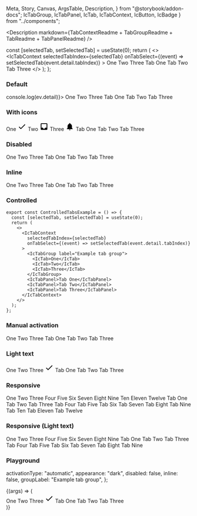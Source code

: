   Meta,
  Story,
  Canvas,
  ArgsTable,
  Description,
} from "@storybook/addon-docs";
  IcTabGroup,
  IcTabPanel,
  IcTab,
  IcTabContext,
  IcButton,
  IcBadge
} from "../components";

<Meta title="Tabs" component={IcTabContext} />

<Description
  markdown={TabContextReadme + TabGroupReadme + TabReadme + TabPanelReadme}
/>

  const [selectedTab, setSelectedTab] = useState(0);
  return (
    <>
      <IcTabContext
        selectedTabIndex={selectedTab}
        onTabSelect={(event) => setSelectedTab(event.detail.tabIndex)}
      >
        <IcTabGroup label="Example tab group">
          <IcTab>One</IcTab>
          <IcTab>Two</IcTab>
          <IcTab>Three</IcTab>
        </IcTabGroup>
        <IcTabPanel>Tab One</IcTabPanel>
        <IcTabPanel>Tab Two</IcTabPanel>
        <IcTabPanel>Tab Three</IcTabPanel>
      </IcTabContext>
    </>
  );
};

### Default

<Canvas>
  <Story name="Default">
    <IcTabContext onIcTabSelect={(ev) => console.log(ev.detail)}>
      <IcTabGroup label="Example tab group">
        <IcTab>One</IcTab>
        <IcTab>Two</IcTab>
        <IcTab>Three</IcTab>
      </IcTabGroup>
      <IcTabPanel>Tab One</IcTabPanel>
      <IcTabPanel>Tab Two</IcTabPanel>
      <IcTabPanel>Tab Three</IcTabPanel>
    </IcTabContext>
  </Story>
</Canvas>

### With icons

<Canvas>
  <Story name="With icons">
    <IcTabContext>
      <IcTabGroup label="Example tab group">
        <IcTab>
          One
          <svg
            slot="icon"
            xmlns="http://www.w3.org/2000/svg"
            height="24px"
            viewBox="0 0 24 24"
            width="24px"
            fill="#000000"
          >
            <path d="M0 0h24v24H0V0z" fill="none" />
            <path d="M9 16.2L4.8 12l-1.4 1.4L9 19 21 7l-1.4-1.4L9 16.2z" />
          </svg>
        </IcTab>
        <IcTab>
          Two
          <svg
            slot="icon"
            xmlns="http://www.w3.org/2000/svg"
            height="24px"
            viewBox="0 0 24 24"
            width="24px"
            fill="#000000"
          >
            <path d="M0 0h24v24H0V0z" fill="none" />
            <path d="M19 3H4.99c-1.11 0-1.98.89-1.98 2L3 19c0 1.1.88 2 1.99 2H19c1.1 0 2-.9 2-2V5c0-1.11-.9-2-2-2zm0 12h-4c0 1.66-1.35 3-3 3s-3-1.34-3-3H4.99V5H19v10z" />
          </svg>
        </IcTab>
        <IcTab>
          Three
          <svg
            slot="icon"
            xmlns="http://www.w3.org/2000/svg"
            height="24px"
            viewBox="0 0 24 24"
            width="24px"
            fill="#000000"
          >
            <path d="M12 22c1.1 0 2-.9 2-2h-4c0 1.1.89 2 2 2zm6-6v-5c0-3.07-1.64-5.64-4.5-6.32V4c0-.83-.67-1.5-1.5-1.5s-1.5.67-1.5 1.5v.68C7.63 5.36 6 7.92 6 11v5l-2 2v1h16v-1l-2-2z" />
          </svg>
        </IcTab>
      </IcTabGroup>
      <IcTabPanel>Tab One</IcTabPanel>
      <IcTabPanel>Tab Two</IcTabPanel>
      <IcTabPanel>Tab Three</IcTabPanel>
    </IcTabContext>
  </Story>
</Canvas>

### Disabled

<Canvas>
  <Story name="Disabled">
    <IcTabContext>
      <IcTabGroup label="Example tab group">
        <IcTab>One</IcTab>
        <IcTab disabled>Two</IcTab>
        <IcTab>Three</IcTab>
      </IcTabGroup>
      <IcTabPanel>Tab One</IcTabPanel>
      <IcTabPanel>Tab Two</IcTabPanel>
      <IcTabPanel>Tab Three</IcTabPanel>
    </IcTabContext>
  </Story>
</Canvas>

### Inline

<Canvas>
  <Story name="Inline">
    <IcTabContext>
      <IcTabGroup label="Example tab group" inline>
        <IcTab>One</IcTab>
        <IcTab>Two</IcTab>
        <IcTab>Three</IcTab>
      </IcTabGroup>
      <IcTabPanel>Tab One</IcTabPanel>
      <IcTabPanel>Tab Two</IcTabPanel>
      <IcTabPanel>Tab Three</IcTabPanel>
    </IcTabContext>
  </Story>
</Canvas>

### Controlled

```
export const ControlledTabsExample = () => {
  const [selectedTab, setSelectedTab] = useState(0);
  return (
    <>
      <IcTabContext
        selectedTabIndex={selectedTab}
        onTabSelect={(event) => setSelectedTab(event.detail.tabIndex)}
      >
        <IcTabGroup label="Example tab group">
          <IcTab>One</IcTab>
          <IcTab>Two</IcTab>
          <IcTab>Three</IcTab>
        </IcTabGroup>
        <IcTabPanel>Tab One</IcTabPanel>
        <IcTabPanel>Tab Two</IcTabPanel>
        <IcTabPanel>Tab Three</IcTabPanel>
      </IcTabContext>
    </>
  );
};
```

<Canvas>
  <Story name="Controlled">
    <ControlledTabsExample />
  </Story>
</Canvas>

### Manual activation

<Canvas>
  <Story name="Manual activation">
    <IcTabContext activationType="manual">
      <IcTabGroup label="Example tab group">
        <IcTab>One</IcTab>
        <IcTab>Two</IcTab>
        <IcTab>Three</IcTab>
      </IcTabGroup>
      <IcTabPanel>Tab One</IcTabPanel>
      <IcTabPanel>Tab Two</IcTabPanel>
      <IcTabPanel>Tab Three</IcTabPanel>
    </IcTabContext>
  </Story>
</Canvas>

### Light text

<Canvas>
  <Story name="Light text" parameters={{ backgrounds: { default: "dark" } }}>
    <IcTabContext appearance="light">
      <IcTabGroup label="Example tab group">
        <IcTab>One</IcTab>
        <IcTab>Two</IcTab>
        <IcTab>
          Three
          <svg
            slot="icon"
            xmlns="http://www.w3.org/2000/svg"
            height="24px"
            viewBox="0 0 24 24"
            width="24px"
            fill="#000000"
          >
            <path d="M0 0h24v24H0V0z" fill="none" />
            <path d="M9 16.2L4.8 12l-1.4 1.4L9 19 21 7l-1.4-1.4L9 16.2z" />
          </svg>
        </IcTab>
      </IcTabGroup>
      <IcTabPanel>Tab One</IcTabPanel>
      <IcTabPanel>Tab Two</IcTabPanel>
      <IcTabPanel>Tab Three</IcTabPanel>
    </IcTabContext>
  </Story>
</Canvas>

### Responsive

<Canvas>
  <Story name="Responsive">
    <IcTabContext>
      <IcTabGroup label="Example tab group">
        <IcTab>One</IcTab>
        <IcTab>Two</IcTab>
        <IcTab>Three</IcTab>
        <IcTab>Four</IcTab>
        <IcTab>Five</IcTab>
        <IcTab>Six</IcTab>
        <IcTab>Seven</IcTab>
        <IcTab>Eight</IcTab>
        <IcTab>Nine</IcTab>
        <IcTab>Ten</IcTab>
        <IcTab>Eleven</IcTab>
        <IcTab>Twelve</IcTab>
      </IcTabGroup>
      <IcTabPanel>Tab One</IcTabPanel>
      <IcTabPanel>Tab Two</IcTabPanel>
      <IcTabPanel>Tab Three</IcTabPanel>
      <IcTabPanel>Tab Four</IcTabPanel>
      <IcTabPanel>Tab Five</IcTabPanel>
      <IcTabPanel>Tab Six</IcTabPanel>
      <IcTabPanel>Tab Seven</IcTabPanel>
      <IcTabPanel>Tab Eight</IcTabPanel>
      <IcTabPanel>Tab Nine</IcTabPanel>
      <IcTabPanel>Tab Ten</IcTabPanel>
      <IcTabPanel>Tab Eleven</IcTabPanel>
      <IcTabPanel>Tab Twelve</IcTabPanel>
    </IcTabContext>
  </Story>
</Canvas>

### Responsive (Light text)

<Canvas>
  <Story
    name="Responsive (Light text)"
    parameters={{ backgrounds: { default: "dark" } }}
  >
    <IcTabContext appearance="light">
      <IcTabGroup label="Example tab group">
        <IcTab>One</IcTab>
        <IcTab>Two</IcTab>
        <IcTab>Three</IcTab>
        <IcTab>Four</IcTab>
        <IcTab>Five</IcTab>
        <IcTab>Six</IcTab>
        <IcTab>Seven</IcTab>
        <IcTab>Eight</IcTab>
        <IcTab>Nine</IcTab>
      </IcTabGroup>
      <IcTabPanel>Tab One</IcTabPanel>
      <IcTabPanel>Tab Two</IcTabPanel>
      <IcTabPanel>Tab Three</IcTabPanel>
      <IcTabPanel>Tab Four</IcTabPanel>
      <IcTabPanel>Tab Five</IcTabPanel>
      <IcTabPanel>Tab Six</IcTabPanel>
      <IcTabPanel>Tab Seven</IcTabPanel>
      <IcTabPanel>Tab Eight</IcTabPanel>
      <IcTabPanel>Tab Nine</IcTabPanel>
    </IcTabContext>
  </Story>
</Canvas>

### Playground

  activationType: "automatic",
  appearance: "dark",
  disabled: false,
  inline: false,
  groupLabel: "Example tab group",
};

<Canvas>
  <Story
    args={defaultArgs}
    parameters={{ loki: { skip: true } }}
    argTypes={{
      activationType: {
        options: [
          "automatic", "manual"
        ],
        control: {
          type: "inline-radio",
        },
      },
      appearance: {
        options: [
          "dark", "light"
        ],
        control: {
          type: "inline-radio",
        },
      },
    }}
    name="Playground"
  >
    {(args) => (
      <div style={{ backgroundColor: args.appearance == "light" ? "black" : ""}}>
        <IcTabContext
          activationType={args.activationType}
          appearance={args.appearance}
        >
          <IcTabGroup
            label={args.groupLabel}
            inline={args.inline}
          >
            <IcTab disabled={args.disabled}>
              One
            </IcTab>
            <IcTab>
              Two
              <IcBadge
                textLabel="1"
                slot="badge"
                position="inline"
                accessibleLabel="1 notification found"
              />
            </IcTab>
            <IcTab>
              Three
              <svg
                slot="icon"
                xmlns="http://www.w3.org/2000/svg"
                height="24px"
                viewBox="0 0 24 24"
                width="24px"
                fill="#000000"
              >
                <path d="M0 0h24v24H0V0z" fill="none" />
                <path d="M9 16.2L4.8 12l-1.4 1.4L9 19 21 7l-1.4-1.4L9 16.2z" />
              </svg>
            </IcTab>
          </IcTabGroup>
          <IcTabPanel>Tab One</IcTabPanel>
          <IcTabPanel>Tab Two</IcTabPanel>
          <IcTabPanel>Tab Three</IcTabPanel>
        </IcTabContext>
      </div>
    )}
  </Story>
</Canvas>
